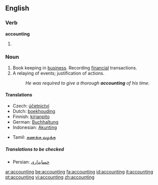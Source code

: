 ==English==

===Verb===
'''accounting'''

# {{present participle of|account}}

===Noun===
{{wikipedia}}
{{en-noun|-}}

# Book keeping in [[business]].  Recording [[financial]] transactions.
# A relaying of events; justification of actions.
#:''He was required to give a thorough '''accounting''' of his time.''

====Translations====
{{trans-top|book keeping in business}}
*Czech: [[účetnictví]] {{n}}
*Dutch: [[boekhouding]] {{f}}
*Finnish: [[kirjanpito]]
*German: [[Buchhaltung]] {{f}}
*Indonesian: [[Akunting]]
{{trans-mid}}
*Tamil: [[கணக்கு வழக்கு]]
{{trans-bottom}}

=====Translations to be checked=====
{{checktrans}}
*Persian: [[حسابداری]]

[[ar:accounting]]
[[be:accounting]]
[[fa:accounting]]
[[id:accounting]]
[[it:accounting]]
[[pt:accounting]]
[[vi:accounting]]
[[zh:accounting]]